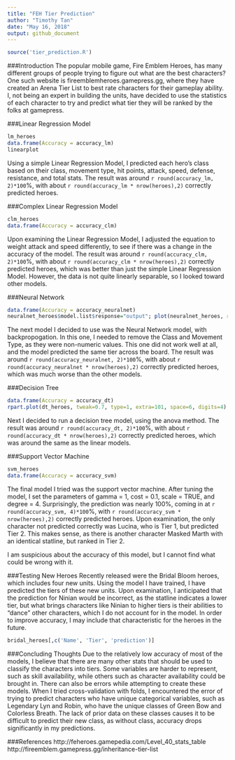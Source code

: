 ```yaml
---
title: "FEH Tier Prediction"
author: "Timothy Tan"
date: "May 16, 2018"
output: github_document
---
```


```r
source('tier_prediction.R')
```

###Introduction
The popular mobile game, Fire Emblem Heroes, has many different groups of people trying to figure out what are the best characters? One such website is fireemblemheroes.gamepress.gg, where they have created an Arena Tier List to best rate characters for their gameplay ability. I, not being an expert in building the units, have decided to use the statistics of each character to try and predict what tier they will be ranked by the folks at gamepress.

###Linear Regression Model
```r
lm_heroes
data.frame(Accuracy = accuracy_lm)
linearplot
```

Using a simple Linear Regression Model, I predicted each hero's class based on their class, movement type, hit points, attack, speed, defense, resistance, and total stats. The result was around `r round(accuracy_lm, 2)*100`%, with about `r round(accuracy_lm * nrow(heroes),2)` correctly predicted heroes. 

###Complex Linear Regression Model
```r
clm_heroes
data.frame(Accuracy = accuracy_clm)
```

Upon examining the Linear Regression Model, I adjusted the equation to weight attack and speed differently, to see if there was a change in the accuracy of the model. The result was around `r round(accuracy_clm, 2)*100`%, with about `r round(accuracy_clm * nrow(heroes),2)` correctly predicted heroes, which was better than just the simple Linear Regression Model. However, the data is not quite linearly separable, so I looked toward other models. 

###Neural Network
```r
data.frame(Accuracy = accuracy_neuralnet)
neuralnet_heroes$model.list$response="output"; plot(neuralnet_heroes, rep=1, fill="gray", cex=0.7, lwd=0.5, information=FALSE)
```

The next model I decided to use was the Neural Network model, with backpropogation. In this one, I needed to remove the Class and Movement Type, as they were non-numeric values. This one did not work well at all, and the model predicted the same tier across the board. The result was around `r round(accuracy_neuralnet, 2)*100`%, with about `r round(accuracy_neuralnet * nrow(heroes),2)` correctly predicted heroes, which was much worse than the other models.

###Decision Tree
```r
data.frame(Accuracy = accuracy_dt)
rpart.plot(dt_heroes, tweak=0.7, type=1, extra=101, space=6, digits=4)
```

Next I decided to run a decision tree model, using the anova method. The result was around `r round(accuracy_dt, 2)*100`%, with about `r round(accuracy_dt * nrow(heroes),2)` correctly predicted heroes, which was around the same as the linear models.

###Support Vector Machine
```r
svm_heroes
data.frame(Accuracy = accuracy_svm)
```
The final model I tried was the support vector machine. After tuning the model, I set the parameters of gamma = 1, cost = 0.1, scale = TRUE, and degree = 4. Surprisingly, the prediction was nearly 100%, coming in at `r round(accuracy_svm, 4)*100`%, with `r round(accuracy_svm * nrow(heroes),2)` correctly predicted heroes. Upon examination, the only character not predicted correctly was Lucina, who is Tier 1, but predicted Tier 2. This makes sense, as there is another character Masked Marth with an identical statline, but ranked in Tier 2. 

I am suspicious about the accuracy of this model, but I cannot find what could be wrong with it.

###Testing New Heroes
Recently released were the Bridal Bloom heroes, which includes four new units. Using the model I have trained, I have predicted the tiers of these new units. Upon examination, I anticipated that the prediction for Ninian would be incorrect, as the statline indicates a lower tier, but what brings characters like Ninian to higher tiers is their abilities to "dance" other characters, which I do not account for in the model. In order to improve accuracy, I may include that characteristic for the heroes in the future. 
```r
bridal_heroes[,c('Name', 'Tier', 'prediction')]
```


###Concluding Thoughts
Due to the relatively low accuracy of most of the models, I believe that there are many other stats that should be used to classify the characters into tiers. Some variables are harder to represent, such as skill availability, while others such as character availability could be brought in. There can also be errors while attempting to create these models. When I tried cross-validation with folds, I encountered the error of trying to predict characters who have unique categorical variables, such as Legendary Lyn and Robin, who have the unique classes of Green Bow and Colorless Breath. The lack of prior data on these classes causes it to be difficult to predict their new class, as without class, accuracy drops significantly in my predictions.

###References
http://feheroes.gamepedia.com/Level_40_stats_table  
http://fireemblem.gamepress.gg/inheritance-tier-list






